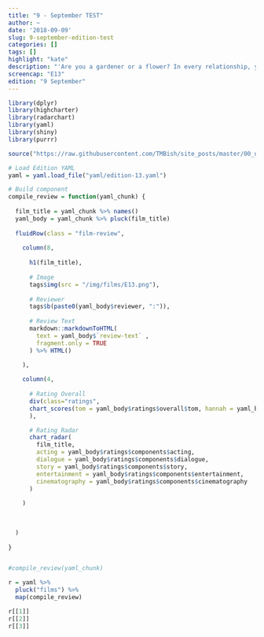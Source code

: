 ```yaml
---
title: "9 - September TEST"
author: ~
date: '2018-09-09'
slug: 9-september-edition-test
categories: []
tags: []
highlight: "kate"
description: "'Are you a gardener or a flower? In every relationship, you're either a gardener or a flower. I'm a gardener that wants to be a flower, how fucked up am I?' - LaVona"
screencap: "E13"
edition: "9 September"
---
```


```r
library(dplyr)
library(highcharter)
library(radarchart)
library(yaml)
library(shiny)
library(purrr)

source("https://raw.githubusercontent.com/TMBish/site_posts/master/00_utilities/film-review-utils.R")

# Load Edition YAML
yaml = yaml.load_file("yaml/edition-13.yaml")

# Build component
compile_review = function(yaml_chunk) {
  
  film_title = yaml_chunk %>% names()
  yaml_body = yaml_chunk %>% pluck(film_title)
  
  fluidRow(class = "film-review",
    
    column(8,
      
      h1(film_title),
           
      # Image
      tags$img(src = "/img/films/E13.png"),
      
      # Reviewer
      tags$b(paste0(yaml_body$reviewer, ":")),
      
      # Review Text
      markdown::markdownToHTML(
        text = yaml_body$`review-text` , 
        fragment.only = TRUE
      ) %>% HTML()

    ),
    
    column(4,
           
      # Rating Overall
      div(class="ratings",
      chart_scores(tom = yaml_body$ratings$overall$tom, hannah = yaml_body$ratings$overall$hannah)
      ),

      # Rating Radar
      chart_radar(
        film_title, 
        acting = yaml_body$ratings$components$acting, 
        dialogue = yaml_body$ratings$components$dialogue, 
        story = yaml_body$ratings$components$story, 
        entertainment = yaml_body$ratings$components$entertainment, 
        cinematography = yaml_body$ratings$components$cinematography
      )
      
    )
    
    
    
  )
  
}


#compile_review(yaml_chunk)

r = yaml %>%
  pluck("films") %>%
  map(compile_review)

r[[1]]
r[[2]]
r[[3]]
```